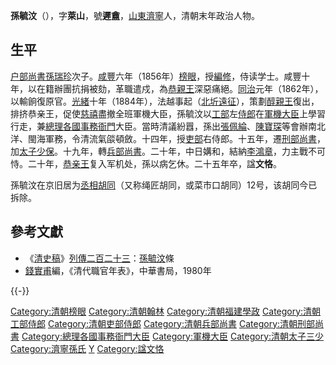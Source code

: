 {{Otheruses|other=名为孙文恪的其他人物|孙文恪}}
{{明清人物信息框
| 姓名 = 孫毓汶
| 原名 = 
| 圖片名稱= 总理衙门大臣合影.jpg
| 圖片大小 = 280px
| 圖片說明 = 总理衙门大臣合影。右起：孙毓汶、[[徐用仪|徐用仪]]、庆亲王[[奕劻|奕劻]]、[[许庚身|许庚身]]、[[廖寿恒|廖寿恒]]、[[张荫桓|张荫桓]] 
| 最高職務 = 诰授光禄大夫太子少保兵部尚書在軍機大臣上行走總理各國事務衙門大臣署左都御史
| 國家 = 大清
| 籍貫 = [[山東省|山東省]][[兗州府|兗州府]][[濟寧州|濟寧州]]
| 族裔 = 漢族
| 旗籍 = 
| 字號 = 字萊山，號遲盦
| 諡號 = 文恪
| 出生日期 = [[道光|道光]]十三年（1833年）
| 出生地點 = [[山東|山東]][[濟寧州|濟寧州]]
| 逝世日期 = [[光緒|光緒]]二十五年（1899年）
| 逝世地點 = [[京師|京師]]
| 墓葬 =
| 配偶 =
| 親屬 = （祖父）[[孙玉庭|孙玉庭]]，（父）[[孙瑞珍|孙瑞珍]]
| 出身 = 
*咸豐六年丙辰科一甲第二名進士及第
| 經歷 = 
| 著作 =
}}

'''孫毓汶'''（{{bd|1833年||1899年|catIdx=S}}），字'''萊山'''，號'''遲盦'''，[[山東|山東]][[濟寧|濟寧]]人，清朝末年政治人物。

==生平==
[[户部尚書|户部尚書]][[孫瑞珍|孫瑞珍]]次子。[[咸豐|咸豐]]六年（1856年）[[榜眼|榜眼]]，授[[編修|編修]]，侍读学士。咸豐十年，以在籍辦團抗捐被劾，革職遣戍，為[[恭親王|恭親王]]深惡痛絕。[[同治|同治]]元年（1862年），以輸餉復原官。[[光緒|光緒]]十年（1884年），法越事起（[[北圻遠征|北圻遠征]]），策劃[[醇親王|醇親王]]復出，排挤恭亲王，促使[[慈禧|慈禧]]盡撤全班軍機大臣，孫毓汶以[[工部|工部]]左[[侍郎|侍郎]]在[[軍機大臣|軍機大臣]]上學習行走，兼[[總理各國事務衙門|總理各國事務衙門]]大臣。當時清議紛囂，孫出[[張佩綸|張佩綸]]、[[陳寶琛|陳寶琛]]等會辦南北洋、閩海軍務，令清流氣燄頓斂。十四年，授[[吏部|吏部]]右侍郎。十五年，遷[[刑部尚書|刑部尚書]]，加[[太子少保|太子少保]]。十九年，轉[[兵部尚書|兵部尚書]]。二十年，中日媾和，結納[[李鴻章|李鴻章]]，力主戰不可恃。二十年，[[恭亲王|恭亲王]]复入军机处，孫以病乞休。二十五年卒，諡'''文恪'''。

孫毓汶在京旧居为[[丞相胡同|丞相胡同]]（又称绳匠胡同，或菜市口胡同）12号，该胡同今已拆除。

==參考文獻==
*《[[清史稿|清史稿]]》[[:s:清史稿/卷433|列傳二百二十三]]：[[:s:清史稿/卷433#孫毓汶|孫毓汶]]條
*[[錢實甫|錢實甫]]編，《清代職官年表》，中華書局，1980年

{{-}}
{{start box}}
{{s-off}}
{{s-before|[[黃體芳|黃體芳]]}}
{{s-title|[[清朝福建學政列表|提督福建學政]]|<small>同治九年十一月廿四乙卯（1871年1月14日）任</small>}}
{{s-after|[[馮譽驥|馮譽驥]]}}
{{s-before|[[許庚身|許庚身]]}}
{{s-title|[[清朝兵部尚書列表|兵部尚書]]|<small>光緒十九年十二月丁巳（1894年1月15日）任</small>}}
{{s-after|[[徐郙|徐郙]]}}
{{end box}}

{{咸豐六年丙辰科殿試金榜}}
{{濟寧孫玉庭家族}}
{{規範控制}}
{{DEFAULTSORT:Sun孫}}
[[Category:清朝榜眼|Category:清朝榜眼]]
[[Category:清朝翰林|Category:清朝翰林]]
[[Category:清朝福建學政|Category:清朝福建學政]]
[[Category:清朝工部侍郎|Category:清朝工部侍郎]]
[[Category:清朝吏部侍郎|Category:清朝吏部侍郎]]
[[Category:清朝兵部尚書|Category:清朝兵部尚書]]
[[Category:清朝刑部尚書|Category:清朝刑部尚書]]
[[Category:總理各國事務衙門大臣|Category:總理各國事務衙門大臣]]
[[Category:軍機大臣|Category:軍機大臣]]
[[Category:清朝太子三少|Category:清朝太子三少]]
[[Category:濟寧孫氏|Category:濟寧孫氏]]
[[Category:孫姓|Y]]
[[Category:諡文恪|Category:諡文恪]]